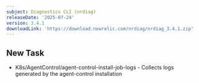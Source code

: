 ```yaml
---
subject: Diagnostics CLI (nrdiag)
releaseDate: '2025-07-24'
version: 3.4.1
downloadLink: 'https://download.newrelic.com/nrdiag/nrdiag_3.4.1.zip'
---
```


## New Task

* K8s/AgentControl/agent-control-install-job-logs - Collects logs generated by the agent-control installation
